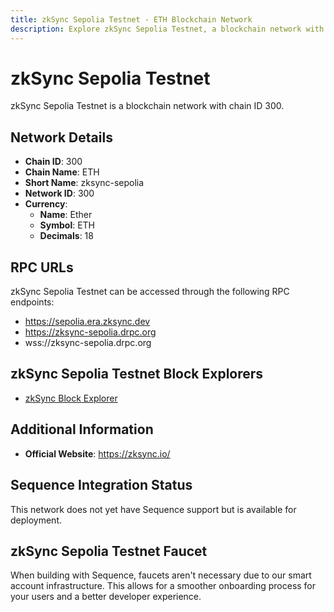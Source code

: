 ```yaml
--- 
title: zkSync Sepolia Testnet - ETH Blockchain Network
description: Explore zkSync Sepolia Testnet, a blockchain network with chain ID 300. Learn about its native currency, Ether, and how to interact with the network.
---
```


# zkSync Sepolia Testnet

zkSync Sepolia Testnet is a blockchain network with chain ID 300.

## Network Details

- **Chain ID**: 300
- **Chain Name**: ETH
- **Short Name**: zksync-sepolia
- **Network ID**: 300
- **Currency**: 
  - **Name**: Ether
  - **Symbol**: ETH
  - **Decimals**: 18

## RPC URLs

zkSync Sepolia Testnet can be accessed through the following RPC endpoints:

- https://sepolia.era.zksync.dev
- https://zksync-sepolia.drpc.org
- wss://zksync-sepolia.drpc.org

## zkSync Sepolia Testnet Block Explorers

- [zkSync Block Explorer](https://sepolia.explorer.zksync.io)

## Additional Information

- **Official Website**: https://zksync.io/

## Sequence Integration Status

This network does not yet have Sequence support but is available for deployment.

## zkSync Sepolia Testnet Faucet

When building with Sequence, faucets aren't necessary due to our smart account infrastructure. This allows for a smoother onboarding process for your users and a better developer experience.
